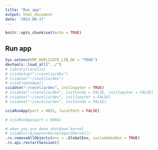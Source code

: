 ```yaml
---
title: "Run app"
output: html_document
date: '2022-08-17'
---
```


```r
knitr::opts_chunk$set(echo = TRUE)
```

## Run app

```r
Sys.setenv(KMP_DUPLICATE_LIB_OK = "TRUE")
devtools::load_all("../")
# library(cecelia)
# cciaSetup("~/cecelia/dev")
# cciaUse("~/cecelia/dev")
# cciaCreateApp()
cciaUse("~/cecelia/dev", initJupyter = TRUE)
# cciaUse("~/cecelia/dev", initConda = FALSE, initJupyter = FALSE)
# cciaUse("~/cecelia/dev", initJupyter = FALSE)
# cciaUse("~/cecelia/dev", initConda = FALSE)

cciaRunApp(port = 6855, localPath = FALSE)

# cciaRunApp(port = 6866)
```


```r
# when you are done shutdown kernel
# cciaEnv()$jupyterKernel$quitKernel()
.rs.removeAllObjects(env = .GlobalEnv, includeHidden = TRUE)
.rs.api.restartSession()
```

